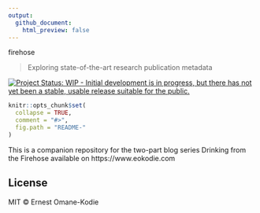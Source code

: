 ```yaml
---
output:
  github_document:
    html_preview: false
---
```

<!-- README.md is generated from README.Rmd. Please edit that file --> 

firehose

>Exploring state-of-the-art research publication metadata 

[![Project Status: WIP - Initial development is in progress, but there has not yet been a stable, usable release suitable for the public.](http://www.repostatus.org/badges/latest/wip.svg)](http://www.repostatus.org/#wip)

```r
knitr::opts_chunk$set(
  collapse = TRUE,
  comment = "#>",
  fig.path = "README-"
)
```

This is a companion repository for the two-part blog series Drinking from the Firehose available on https://www.eokodie.com

## License

MIT © Ernest Omane-Kodie